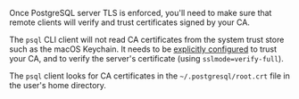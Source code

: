 Once PostgreSQL server TLS is enforced,
you'll need to make sure that remote clients will verify and trust certificates signed by your CA.

The `psql` CLI client will not read CA certificates from the system trust store
such as the macOS Keychain.
It needs to be [explicitly configured](https://www.postgresql.org/docs/current/libpq-ssl.html#LIBQ-SSL-CERTIFICATES) to trust your CA,
and to verify the server's certificate (using `sslmode=verify-full`).

The `psql` client looks for CA certificates in the `~/.postgresql/root.crt` file in the user's home directory.
